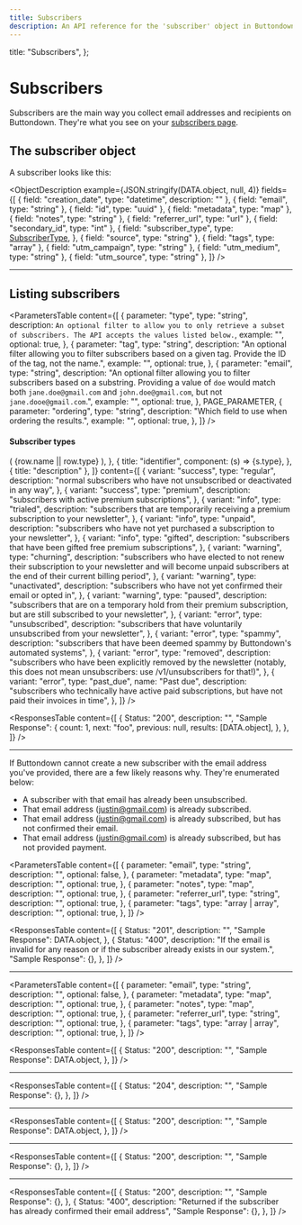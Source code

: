 ```yaml
---
title: Subscribers
description: An API reference for the 'subscriber' object in Buttondown
---
```




  title: "Subscribers",
};

# Subscribers

Subscribers are the main way you collect email addresses and recipients on Buttondown.
They're what you see on your [subscribers page](https://buttondown.email/subscribers).

## The subscriber object

A subscriber looks like this:

<ObjectDescription
  example={JSON.stringify(DATA.object, null, 4)}
  fields={[
    { field: "creation_date", type: "datetime", description: "" },
    { field: "email", type: "string" },
    { field: "id", type: "uuid" },
    { field: "metadata", type: "map" },
    { field: "notes", type: "string" },
    { field: "referrer_url", type: "url" },
    { field: "secondary_id", type: "int" },
    {
      field: "subscriber_type",
      type: <a href="#subscriber-type">SubscriberType</a>,
    },
    { field: "source", type: "string" },
    { field: "tags", type: "array<uuid>" },
    { field: "utm_campaign", type: "string" },
    { field: "utm_medium", type: "string" },
    { field: "utm_source", type: "string" },
  ]}
/>

---

## Listing subscribers

<Endpoint method="GET" path="/v1/subscribers" />

<ParametersTable
  content={[
    {
      parameter: "type",
      type: "string",
      description: `
      An optional filter to allow you to only retrieve a subset of subscribers. The API accepts the values listed below.
    `,
      example: "",
      optional: true,
    },
    {
      parameter: "tag",
      type: "string",
      description:
        "An optional filter allowing you to filter subscribers based on a given tag. Provide the ID of the tag, not the name.",
      example: "",
      optional: true,
    },
    {
      parameter: "email",
      type: "string",
      description:
        "An optional filter allowing you to filter subscribers based on a substring. Providing a value of `doe` would match both `jane.doe@gmail.com` and `john.doe@gmail.com`, but not `jane.dooe@gmail.com`.",
      example: "",
      optional: true,
    },
    PAGE_PARAMETER,
    {
      parameter: "ordering",
      type: "string",
      description: "Which field to use when ordering the results.",
      example: "",
      optional: true,
    },
  ]}
/>

<a name="subscriber-type"></a>

#### Subscriber types

<Table
  columns={[
    {
      title: "type",
      component: (row) => (
        <Pill variant={row.variant}>{row.name || row.type}</Pill>
      ),
    },
    {
      title: "identifier",
      component: (s) => <span className="font-mono">{s.type}</span>,
    },
    { title: "description" },
  ]}
  content={[
    {
      variant: "success",
      type: "regular",
      description:
        "normal subscribers who have not unsubscribed or deactivated in any way",
    },
    {
      variant: "success",
      type: "premium",
      description: "subscribers with active premium subscriptions",
    },
    {
      variant: "info",
      type: "trialed",
      description:
        "subscribers that are temporarily receiving a premium subscription to your newsletter",
    },
    {
      variant: "info",
      type: "unpaid",
      description:
        "subscribers who have not yet purchased a subscription to your newsletter",
    },
    {
      variant: "info",
      type: "gifted",
      description:
        "subscribers that have been gifted free premium subscriptions",
    },
    {
      variant: "warning",
      type: "churning",
      description:
        "subscribers who have elected to not renew their subscription to your newsletter and will become unpaid subscribers at the end of their current billing period",
    },
    {
      variant: "warning",
      type: "unactivated",
      description:
        "subscribers who have not yet confirmed their email or opted in",
    },
    {
      variant: "warning",
      type: "paused",
      description:
        "subscribers that are on a temporary hold from their premium subscription, but are still subscribed to your newsletter",
    },
    {
      variant: "error",
      type: "unsubscribed",
      description:
        "subscribers that have voluntarily unsubscribed from your newsletter",
    },
    {
      variant: "error",
      type: "spammy",
      description:
        "subscribers that have been deemed spammy by Buttondown's automated systems",
    },
    {
      variant: "error",
      type: "removed",
      description:
        "subscribers who have been explicitly removed by the newsletter (notably, this does not mean unsubscribers: use /v1/unsubscribers for that!)",
    },
    {
      variant: "error",
      type: "past_due",
      name: "Past due",
      description:
        "subscribers who technically have active paid subscriptions, but have not paid their invoices in time",
    },
  ]}
/>

<ResponsesTable
  content={[
    {
      Status: "200",
      description: "",
      "Sample Response": {
        count: 1,
        next: "foo",
        previous: null,
        results: [DATA.object],
      },
    },
  ]}
/>

---

<Endpoint
  title="Creating a new subscriber"
  method="POST"
  path="/v1/subscribers"
/>

If Buttondown cannot create a new subscriber with the email address you've provided, there are a few likely reasons why. They're enumerated below:

- A subscriber with that email has already been unsubscribed.
- That email address (justin@gmail.com) is already subscribed.
- That email address (justin@gmail.com) is already subscribed, but has not confirmed their email.
- That email address (justin@gmail.com) is already subscribed, but has not provided payment.

<ParametersTable
  content={[
    {
      parameter: "email",
      type: "string",
      description: "",
      optional: false,
    },
    {
      parameter: "metadata",
      type: "map",
      description: "",
      optional: true,
    },
    {
      parameter: "notes",
      type: "map",
      description: "",
      optional: true,
    },
    {
      parameter: "referrer_url",
      type: "string",
      description: "",
      optional: true,
    },
    {
      parameter: "tags",
      type: "array<string> | array<uuid>",
      description: "",
      optional: true,
    },
  ]}
/>

<ResponsesTable
  content={[
    {
      Status: "201",
      description: "",
      "Sample Response": DATA.object,
    },
    {
      Status: "400",
      description:
        "If the email is invalid for any reason or if the subscriber already exists in our system.",
      "Sample Response": {},
    },
  ]}
/>

---

<Endpoint
  title="Updating a subscriber"
  method="PATCH"
  path="/v1/subscribers/<id>"
/>

<ParametersTable
  content={[
    {
      parameter: "email",
      type: "string",
      description: "",
      optional: false,
    },
    {
      parameter: "metadata",
      type: "map",
      description: "",
      optional: true,
    },
    {
      parameter: "notes",
      type: "map",
      description: "",
      optional: true,
    },
    {
      parameter: "referrer_url",
      type: "string",
      description: "",
      optional: true,
    },
    {
      parameter: "tags",
      type: "array<string> | array<uuid>",
      description: "",
      optional: true,
    },
  ]}
/>

<ResponsesTable
  content={[
    {
      Status: "200",
      description: "",
      "Sample Response": DATA.object,
    },
  ]}
/>

---

<Endpoint
  title="Deleting a subscriber"
  method="DELETE"
  path="/v1/subscribers/<id>"
/>

<ResponsesTable
  content={[
    {
      Status: "204",
      description: "",
      "Sample Response": {},
    },
  ]}
/>

---

<Endpoint
  title="Retrieving a specific subscriber"
  method="GET"
  path="/v1/subscribers/<id>"
/>
<ResponsesTable
  content={[
    {
      Status: "200",
      description: "",
      "Sample Response": DATA.object,
    },
  ]}
/>

---

<Endpoint
  title="Sending an email to a specific subscriber"
  method="POST"
  path="/v1/subscribers/<id>/emails/<email_id>"
/>

<ResponsesTable
  content={[
    {
      Status: "200",
      description: "",
      "Sample Response": {},
    },
  ]}
/>

---

<Endpoint
  title="Sending a reminder to a specific subscriber to confirm their email address"
  method="POST"
  path="/v1/subscribers/<id>/send-reminder"
/>

<ResponsesTable
  content={[
    {
      Status: "200",
      description: "",
      "Sample Response": {},
    },
    {
      Status: "400",
      description:
        "Returned if the subscriber has already confirmed their email address",
      "Sample Response": {},
    },
  ]}
/>
